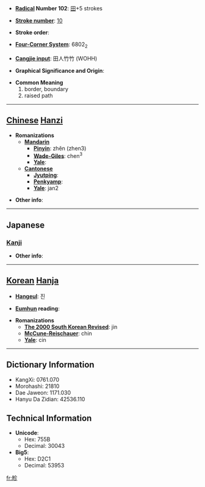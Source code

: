 * '''[[Wiktionary:Chinese radical index| Radical]] Number 102''': [[Wiktionary:Chinese radical index 田|田]]+5 strokes

* '''[[Wiktionary:Chinese total strokes index|Stroke number]]''': [[Wiktionary:Chinese total strokes index 10|10]]

* '''Stroke order''': 

* '''[[Wiktionary:Chinese four corner index|Four-Corner System]]''': 6802<sub>2</sub>

* '''[[Wiktionary:Chinese Cangjie index|Cangjie input]]''': 田人竹竹 (WOHH)

* '''Graphical Significance and Origin''': 

* '''Common Meaning'''
*#border, boundary
*# raised path


----

== [[Chinese]] [[Hanzi]] ==

* '''Romanizations'''
** '''[[Mandarin]]'''
*** '''[[Pinyin]]''': zhěn (zhen3)
*** '''[[Wade-Giles]]''': chen<sup>3</sup>
*** '''[[Yale]]''': 
** '''[[Cantonese]]'''
*** '''[[Jyutping]]''':
*** '''[[Penkyamp]]''': 
*** '''[[Yale]]''': jan2

* '''Other info''': 

----

==Japanese==
===[[Kanji]]===
{{kanji|on readings=[[しん]] (shin)
|kun readings=[[あぜ]] (aze)
}}

* '''Other info''':  

----

== [[Korean]] [[Hanja]] ==

* '''[[Hangeul]]''': 진

* '''[[Eumhun]] reading''': 

* '''Romanizations'''
** '''[[The 2000 South Korean Revised Romanization|The 2000 South Korean Revised]]''': jin
** '''[[McCune-Reischauer]]''': chin
** '''[[Yale]]''': cin

----

== Dictionary Information ==

* KangXi: 0761.070
* Morohashi: 21810
* Dae Jaweon: 1171.030
* Hanyu Da Zidian: 42536.110

== Technical Information ==

* '''Unicode''':
** Hex: 755B
** Decimal: 30043
* '''Big5''':
** Hex: D2C1
** Decimal: 53953

[[fr:畛]]